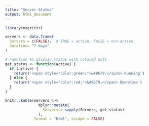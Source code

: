 ```yaml
---
title: "Server Status"
output: html_document
---
```


```r
library(magrittr)

servers <- data.frame(
  Servers = c(FALSE),  # TRUE = active, FALSE = non-active
  Duration= "7 days"
)

# Function to display status with colored dots
get_status <- function(active) {
  if (active) {
    return('<span style="color:green;">&#9679;</span> Running')
  } else {
    return('<span style="color:red;">&#9679;</span> Downtime')
  }
}

knitr::kable(servers %>%
               dplyr::mutate(
                 Servers = sapply(Servers, get_status)
               ),
             format = "html", escape = FALSE)

```

